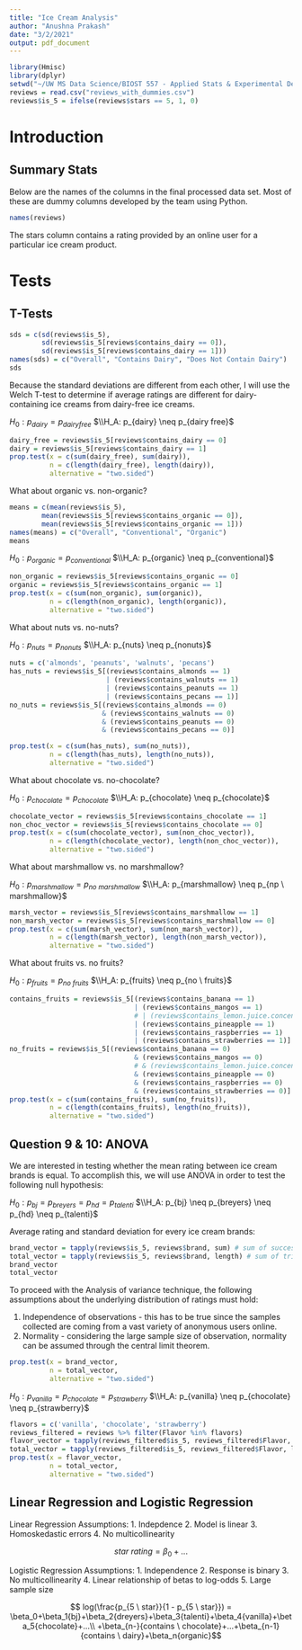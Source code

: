 ---
title: "Ice Cream Analysis"
author: "Anushna Prakash"
date: "3/2/2021"
output: pdf_document
---

```{r, echo = FALSE}
library(Hmisc)
library(dplyr)
setwd("~/UW MS Data Science/BIOST 557 - Applied Stats & Experimental Design/Ice Cream Project")
reviews = read.csv("reviews_with_dummies.csv")
reviews$is_5 = ifelse(reviews$stars == 5, 1, 0)
```

# Introduction
## Summary Stats
Below are the names of the columns in the final processed data set. Most of these are dummy columns developed by the team using Python.

```{r, echo = FALSE}
names(reviews)
```
The stars column contains a rating provided by an online user for a particular ice cream product.

# Tests

## T-Tests

``` {r}
sds = c(sd(reviews$is_5),
        sd(reviews$is_5[reviews$contains_dairy == 0]),
        sd(reviews$is_5[reviews$contains_dairy == 1]))
names(sds) = c("Overall", "Contains Dairy", "Does Not Contain Dairy")
sds
```

Because the standard deviations are different from each other, I will use the Welch T-test to determine if average ratings are different for dairy-containing ice creams from dairy-free ice creams.

$H_0: p_{dairy} = p_{dairy free}$
$\\H_A: p_{dairy} \neq p_{dairy free}$

```{r}
dairy_free = reviews$is_5[reviews$contains_dairy == 0]
dairy = reviews$is_5[reviews$contains_dairy == 1]
prop.test(x = c(sum(dairy_free), sum(dairy)),
          n = c(length(dairy_free), length(dairy)),
          alternative = "two.sided")
```
What about organic vs. non-organic?
```{r}
means = c(mean(reviews$is_5),
        mean(reviews$is_5[reviews$contains_organic == 0]),
        mean(reviews$is_5[reviews$contains_organic == 1]))
names(means) = c("Overall", "Conventional", "Organic")
means

```
$H_0: p_{organic} = p_{conventional}$
$\\H_A: p_{organic} \neq p_{conventional}$


```{r}
non_organic = reviews$is_5[reviews$contains_organic == 0]
organic = reviews$is_5[reviews$contains_organic == 1]
prop.test(x = c(sum(non_organic), sum(organic)),
          n = c(length(non_organic), length(organic)),
          alternative = "two.sided")
```

What about nuts vs. no-nuts?

$H_0: p_{nuts} = p_{nonuts}$
$\\H_A: p_{nuts} \neq p_{nonuts}$


```{r}
nuts = c('almonds', 'peanuts', 'walnuts', 'pecans')
has_nuts = reviews$is_5[(reviews$contains_almonds == 1)
                        | (reviews$contains_walnuts == 1)
                        | (reviews$contains_peanuts == 1)
                        | (reviews$contains_pecans == 1)]
no_nuts = reviews$is_5[(reviews$contains_almonds == 0)
                       & (reviews$contains_walnuts == 0)
                       & (reviews$contains_peanuts == 0)
                       & (reviews$contains_pecans == 0)]

prop.test(x = c(sum(has_nuts), sum(no_nuts)),
          n = c(length(has_nuts), length(no_nuts)),
          alternative = "two.sided")
```
What about chocolate vs. no-chocolate?

$H_0: p_{chocolate} = p_{chocolate}$
$\\H_A: p_{chocolate} \neq p_{chocolate}$

```{r}
chocolate_vector = reviews$is_5[reviews$contains_chocolate == 1]
non_choc_vector = reviews$is_5[reviews$contains_chocolate == 0]
prop.test(x = c(sum(chocolate_vector), sum(non_choc_vector)),
          n = c(length(chocolate_vector), length(non_choc_vector)),
          alternative = "two.sided")
```
What about marshmallow vs. no marshmallow?

$H_0: p_{marshmallow} = p_{no \ marshmallow}$
$\\H_A: p_{marshmallow} \neq p_{np \ marshmallow}$

```{r}
marsh_vector = reviews$is_5[reviews$contains_marshmallow == 1]
non_marsh_vector = reviews$is_5[reviews$contains_marshmallow == 0]
prop.test(x = c(sum(marsh_vector), sum(non_marsh_vector)),
          n = c(length(marsh_vector), length(non_marsh_vector)),
          alternative = "two.sided")
```
What about fruits vs. no fruits?

$H_0: p_{fruits} = p_{no \ fruits}$
$\\H_A: p_{fruits} \neq p_{no \ fruits}$

```{r}
contains_fruits = reviews$is_5[(reviews$contains_banana == 1)
                               | (reviews$contains_mangos == 1)
                               # | (reviews$contains_lemon.juice.concentrate == 1)
                               | (reviews$contains_pineapple == 1)
                               | (reviews$contains_raspberries == 1)
                               | (reviews$contains_strawberries == 1)]
no_fruits = reviews$is_5[(reviews$contains_banana == 0)
                               & (reviews$contains_mangos == 0)
                               # & (reviews$contains_lemon.juice.concentrate == 0)
                               & (reviews$contains_pineapple == 0)
                               & (reviews$contains_raspberries == 0)
                               & (reviews$contains_strawberries == 0)]
prop.test(x = c(sum(contains_fruits), sum(no_fruits)),
          n = c(length(contains_fruits), length(no_fruits)),
          alternative = "two.sided")
```

## Question 9 & 10: ANOVA
We are interested in testing whether the mean rating between ice cream brands is equal. To accomplish this, we will use ANOVA in order to test the following null hypothesis:

$H_0: p_{bj} = p_{breyers} = p_{hd} = p_{talenti}$
$\\H_A: p_{bj} \neq p_{breyers} \neq p_{hd} \neq p_{talenti}$

Average rating and standard deviation for every ice cream brands:
```{r}
brand_vector = tapply(reviews$is_5, reviews$brand, sum) # sum of successes
total_vector = tapply(reviews$is_5, reviews$brand, length) # sum of trials
brand_vector
total_vector
```

To proceed with the Analysis of variance technique, the following assumptions about the underlying distribution of ratings must hold:

1) Independence of observations - this has to be true since the samples collected are coming from a vast variety of anonymous users online.
2) Normality - considering the large sample size of observation, normality can be assumed through the central limit theorem.

```{r}
prop.test(x = brand_vector,
          n = total_vector,
          alternative = "two.sided")
```

$H_0: p_{vanilla} = p_{chocolate} = p_{strawberry}$
$\\H_A: p_{vanilla} \neq p_{chocolate} \neq p_{strawberry}$

```{r}
flavors = c('vanilla', 'chocolate', 'strawberry')
reviews_filtered = reviews %>% filter(Flavor %in% flavors)
flavor_vector = tapply(reviews_filtered$is_5, reviews_filtered$Flavor, sum)
total_vector = tapply(reviews_filtered$is_5, reviews_filtered$Flavor, length)
prop.test(x = flavor_vector,
          n = total_vector,
          alternative = "two.sided")

```


## Linear Regression and Logistic Regression

Linear Regression Assumptions:
1. Indepdence
2. Model is linear
3. Homoskedastic errors
4. No multicollinearity

$$ {star \ rating} = \beta_0 + ...$$

Logistic Regression Assumptions:
1. Independence
2. Response is binary
3. No multicollinearity
4. Linear relationship of betas to log-odds
5. Large sample size

$$ log(\frac{p_{5 \ star}}{1 - p_{5 \ star}}) = \beta_0+\beta_1{bj}+\beta_2{dreyers}+\beta_3{talenti}+\beta_4{vanilla}+\beta_5{chocolate}+...\\ +\beta_{n-}{contains \ chocolate}+...+\beta_{n-1}{contains \ dairy}+\beta_n{organic}$$